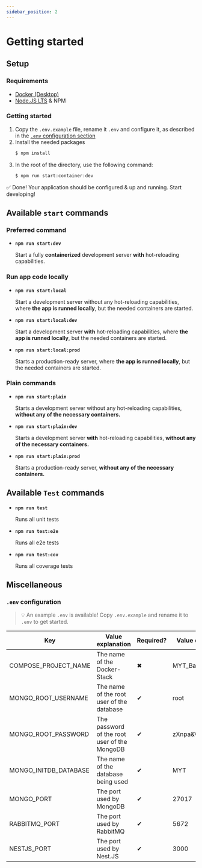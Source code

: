 ```yaml
---
sidebar_position: 2
---
```


# Getting started
## Setup
### Requirements
- [Docker (Desktop)](https://www.docker.com/get-started)
- [Node.JS LTS](https://nodejs.org/en/download/) & NPM
### Getting started
1. Copy the `.env.example` file, rename it `.env` and configure it, as described in the [`.env` configuration section](#env-configuration)
2. Install the needed packages
   ```bash
   $ npm install
   ```
3. In the root of the directory, use the following command:
   ```bash
   $ npm run start:container:dev
   ```
✅ Done! Your application should be configured & up and running. Start developing!

## Available `start` commands
### Preferred command
- **`npm run start:dev`**
    
  Start a fully **containerized** development server **with** hot-reloading capabilities.

### Run app code locally
- **`npm run start:local`**
  
  Start a development server without any hot-reloading capabilities, where **the app is runned locally**, but the needed containers are started.

- **`npm run start:local:dev`**
  
  Start a development server **with** hot-reloading capabilities, where **the app is runned locally**, but the needed containers are started.

- **`npm run start:local:prod`**
  
  Starts a production-ready server, where **the app is runned locally**, but the needed containers are started.

### Plain commands
- **`npm run start:plain`**
  
  Starts a development server without any hot-reloading capabilities, **without any of the necessary containers.** 

- **`npm run start:plain:dev`**
  
  Starts a development server **with** hot-reloading capabilities, **without any of the necessary containers.** 

- **`npm run start:plain:prod`**
  
  Starts a production-ready server, **without any of the necessary containers.** 

## Available `Test` commands
- **`npm run test`**
  
  Runs all unit tests
- **`npm run test:e2e`**
  
  Runs all e2e tests
- **`npm run test:cov`**
  
  Runs all coverage tests
## Miscellaneous
### `.env` configuration
> :bulb: An example `.env` is available! Copy `.env.example` and rename it to `.env` to get started.

|Key|Value explanation|Required?|Value example|
|---|---|---|---|
|COMPOSE_PROJECT_NAME|The name of the Docker-Stack|✖|MYT_Backend|
|MONGO_ROOT_USERNAME|The name of the root user of the database|✔|root|
|MONGO_ROOT_PASSWORD|The password of the root user of the MongoDB|✔|zXnpa&VDpoj6RU|
|MONGO_INITDB_DATABASE|The name of the database being used|✔|MYT|
|MONGO_PORT|The port used by MongoDB|✔|27017|
|RABBITMQ_PORT|The port used by RabbitMQ|✔|5672|
|NESTJS_PORT|The port used by Nest.JS|✔|3000|
